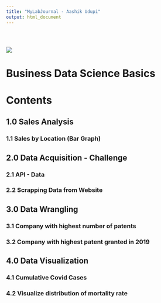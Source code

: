 ```yaml
---
title: "MyLabJournal - Aashik Udupi"
output: html_document
---
```


<div style="padding-top: 30px;"></div>

![](images/logo.png)

# **Business Data Science Basics**

# Contents

## 1.0   Sales Analysis
### 1.1     Sales by Location (Bar Graph)

## 2.0   Data Acquisition - Challenge
### 2.1     API - Data 
### 2.2     Scrapping Data from Website

## 3.0   Data Wrangling
### 3.1     Company with highest number of patents
### 3.2     Company with highest patent granted in 2019

## 4.0   Data Visualization
### 4.1     Cumulative Covid Cases
### 4.2     Visualize distribution of mortality rate
